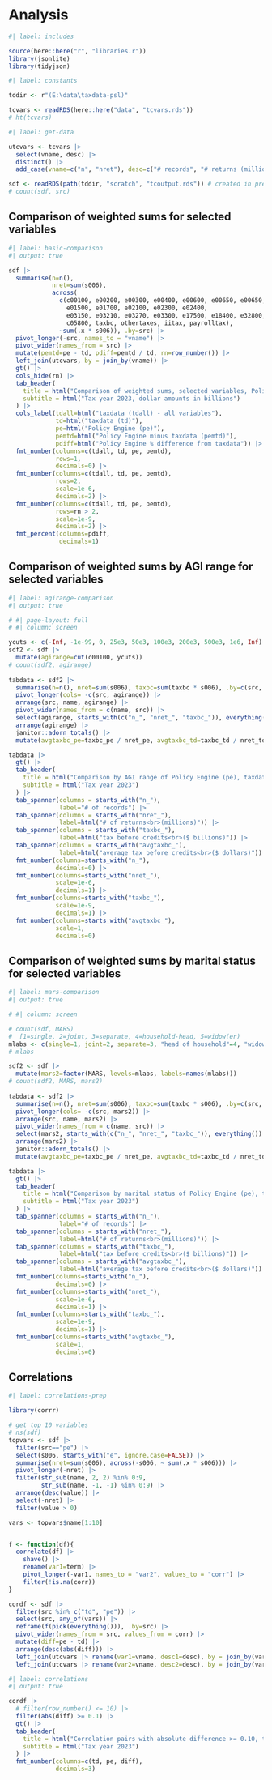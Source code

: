 # Analysis

```r
#| label: includes

source(here::here("r", "libraries.r"))
library(jsonlite)
library(tidyjson)

```


```r
#| label: constants

tddir <- r"(E:\data\taxdata-psl)"

tcvars <- readRDS(here::here("data", "tcvars.rds"))
# ht(tcvars)

```


```r
#| label: get-data

utcvars <- tcvars |> 
  select(vname, desc) |> 
  distinct() |> 
  add_case(vname=c("n", "nret"), desc=c("# records", "# returns (millions)"))

sdf <- readRDS(path(tddir, "scratch", "tcoutput.rds")) # created in prelims.qmd
# count(sdf, src)

```

## Comparison of weighted sums for selected variables

```r
#| label: basic-comparison
#| output: true

sdf |> 
  summarise(n=n(), 
            nret=sum(s006), 
            across(
              c(c00100, e00200, e00300, e00400, e00600, e00650, e00650, e00800, e00900, e01100, e01400, 
                e01500, e01700, e02100, e02300, e02400,
                e03150, e03210, e03270, e03300, e17500, e18400, e32800,
                c05800, taxbc, othertaxes, iitax, payrolltax),
              ~sum(.x * s006)), .by=src) |> 
  pivot_longer(-src, names_to = "vname") |> 
  pivot_wider(names_from = src) |> 
  mutate(pemtd=pe - td, pdiff=pemtd / td, rn=row_number()) |> 
  left_join(utcvars, by = join_by(vname)) |> 
  gt() |> 
  cols_hide(rn) |> 
  tab_header(
    title = html("Comparison of weighted sums, selected variables, Policy Engine (pe), taxdata same variables (td), and taxdata all variables (tdall)"),
    subtitle = html("Tax year 2023, dollar amounts in billions")
  ) |>  
  cols_label(tdall=html("taxdata (tdall) - all variables"),
             td=html("taxdata (td)"),
             pe=html("Policy Engine (pe)"),
             pemtd=html("Policy Engine minus taxdata (pemtd)"),
             pdiff=html("Policy Engine % difference from taxdata")) |> 
  fmt_number(columns=c(tdall, td, pe, pemtd),
             rows=1,
             decimals=0) |> 
  fmt_number(columns=c(tdall, td, pe, pemtd),
             rows=2,
             scale=1e-6,
             decimals=2) |> 
  fmt_number(columns=c(tdall, td, pe, pemtd),
             rows=rn > 2,
             scale=1e-9,
             decimals=2) |> 
  fmt_percent(columns=pdiff,
              decimals=1)

```

## Comparison of weighted sums by AGI range for selected variables


```r
#| label: agirange-comparison
#| output: true

# #| page-layout: full
# #| column: screen

ycuts <- c(-Inf, -1e-99, 0, 25e3, 50e3, 100e3, 200e3, 500e3, 1e6, Inf)
sdf2 <- sdf |> 
  mutate(agirange=cut(c00100, ycuts))
# count(sdf2, agirange)
  
tabdata <- sdf2 |> 
  summarise(n=n(), nret=sum(s006), taxbc=sum(taxbc * s006), .by=c(src, agirange)) |> 
  pivot_longer(cols= -c(src, agirange)) |> 
  arrange(src, name, agirange) |> 
  pivot_wider(names_from = c(name, src)) |> 
  select(agirange, starts_with(c("n_", "nret_", "taxbc_")), everything()) |> 
  arrange(agirange) |> 
  janitor::adorn_totals() |> 
  mutate(avgtaxbc_pe=taxbc_pe / nret_pe, avgtaxbc_td=taxbc_td / nret_td)

tabdata |> 
  gt() |> 
  tab_header(
    title = html("Comparison by AGI range of Policy Engine (pe), taxdata same variables (td), and taxdata all variables (tdall)"),
    subtitle = html("Tax year 2023")
  ) |>
  tab_spanner(columns = starts_with("n_"),
              label="# of records") |> 
  tab_spanner(columns = starts_with("nret_"),
              label=html("# of returns<br>(millions)")) |> 
  tab_spanner(columns = starts_with("taxbc_"),
              label=html("tax before credits<br>($ billions)")) |>   
  tab_spanner(columns = starts_with("avgtaxbc_"),
              label=html("average tax before credits<br>($ dollars)")) |> 
  fmt_number(columns=starts_with("n_"),
             decimals=0) |> 
  fmt_number(columns=starts_with("nret_"),
             scale=1e-6,
             decimals=1) |> 
  fmt_number(columns=starts_with("taxbc_"),
             scale=1e-9,
             decimals=1) |> 
  fmt_number(columns=starts_with("avgtaxbc_"),
             scale=1,
             decimals=0) 

```


## Comparison of weighted sums by marital status for selected variables

```r
#| label: mars-comparison
#| output: true

# #| column: screen

# count(sdf, MARS)
#  [1=single, 2=joint, 3=separate, 4=household-head, 5=widow(er)
mlabs <- c(single=1, joint=2, separate=3, "head of household"=4, "widow(er)"=5)
# mlabs

sdf2 <- sdf |> 
  mutate(mars2=factor(MARS, levels=mlabs, labels=names(mlabs)))
# count(sdf2, MARS, mars2)
  
tabdata <- sdf2 |> 
  summarise(n=n(), nret=sum(s006), taxbc=sum(taxbc * s006), .by=c(src, mars2)) |> 
  pivot_longer(cols= -c(src, mars2)) |> 
  arrange(src, name, mars2) |> 
  pivot_wider(names_from = c(name, src)) |> 
  select(mars2, starts_with(c("n_", "nret_", "taxbc_")), everything()) |> 
  arrange(mars2) |> 
  janitor::adorn_totals() |> 
  mutate(avgtaxbc_pe=taxbc_pe / nret_pe, avgtaxbc_td=taxbc_td / nret_td)

tabdata |> 
  gt() |> 
  tab_header(
    title = html("Comparison by marital status of Policy Engine (pe), taxdata same variables (td), and taxdata all variables (tdall)"),
    subtitle = html("Tax year 2023")
  ) |>
  tab_spanner(columns = starts_with("n_"),
              label="# of records") |> 
  tab_spanner(columns = starts_with("nret_"),
              label=html("# of returns<br>(millions)")) |> 
  tab_spanner(columns = starts_with("taxbc_"),
              label=html("tax before credits<br>($ billions)")) |>   
  tab_spanner(columns = starts_with("avgtaxbc_"),
              label=html("average tax before credits<br>($ dollars)")) |> 
  fmt_number(columns=starts_with("n_"),
             decimals=0) |> 
  fmt_number(columns=starts_with("nret_"),
             scale=1e-6,
             decimals=1) |> 
  fmt_number(columns=starts_with("taxbc_"),
             scale=1e-9,
             decimals=1) |> 
  fmt_number(columns=starts_with("avgtaxbc_"),
             scale=1,
             decimals=0) 

```


## Correlations

```r
#| label: correlations-prep

library(corrr)

# get top 10 variables
# ns(sdf)
topvars <- sdf |> 
  filter(src=="pe") |> 
  select(s006, starts_with("e", ignore.case=FALSE)) |> 
  summarise(nret=sum(s006), across(-s006, ~ sum(.x * s006))) |> 
  pivot_longer(-nret) |> 
  filter(str_sub(name, 2, 2) %in% 0:9,
         str_sub(name, -1, -1) %in% 0:9) |> 
  arrange(desc(value)) |> 
  select(-nret) |> 
  filter(value > 0)

vars <- topvars$name[1:10]


f <- function(df){
  correlate(df) |> 
    shave() |> 
    rename(var1=term) |> 
    pivot_longer(-var1, names_to = "var2", values_to = "corr") |> 
    filter(!is.na(corr))
}

cordf <- sdf |> 
  filter(src %in% c("td", "pe")) |> 
  select(src, any_of(vars)) |> 
  reframe(f(pick(everything())), .by=src) |> 
  pivot_wider(names_from = src, values_from = corr) |> 
  mutate(diff=pe - td) |> 
  arrange(desc(abs(diff))) |> 
  left_join(utcvars |> rename(var1=vname, desc1=desc), by = join_by(var1)) |> 
  left_join(utcvars |> rename(var2=vname, desc2=desc), by = join_by(var2))


```

```r
#| label: correlations
#| output: true

cordf |> 
  # filter(row_number() <= 10) |> 
  filter(abs(diff) >= 0.1) |> 
  gt() |>  
  tab_header(
    title = html("Correlation pairs with absolute difference >= 0.10, taxdata (td) and Policy Engine (pe)"),
    subtitle = html("Tax year 2023")
  ) |>
  fmt_number(columns=c(td, pe, diff),
             decimals=3)


```

